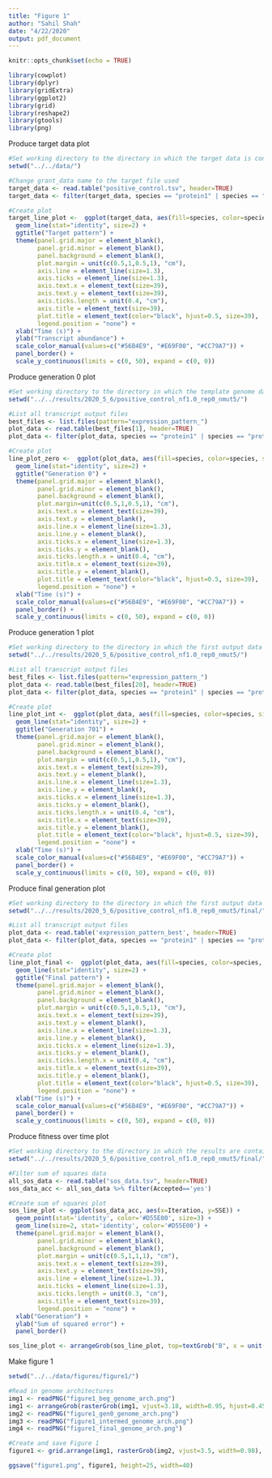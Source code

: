 ```yaml
---
title: "Figure 1"
author: "Sahil Shah"
date: "4/22/2020"
output: pdf_document
---
```


```r
knitr::opts_chunk$set(echo = TRUE)

library(cowplot)
library(dplyr)
library(gridExtra)
library(ggplot2)
library(grid)
library(reshape2)
library(gtools)
library(png)
```

Produce target data plot

```r

#Set working directory to the directory in which the target data is contained in 
setwd("../../data/")

#Change grant_data name to the target file used
target_data <- read.table("positive_control.tsv", header=TRUE)
target_data <- filter(target_data, species == "protein1" | species == "protein2" | species == "protein3")

#Create plot
target_line_plot <-  ggplot(target_data, aes(fill=species, color=species, size=species, x=time, y=transcript)) +
  geom_line(stat="identity", size=2) + 
  ggtitle("Target pattern") + 
  theme(panel.grid.major = element_blank(), 
        panel.grid.minor = element_blank(), 
        panel.background = element_blank(), 
        plot.margin = unit(c(0.5,1,0.5,1), "cm"), 
        axis.line = element_line(size=1.3), 
        axis.ticks = element_line(size=1.3), 
        axis.text.x = element_text(size=39), 
        axis.text.y = element_text(size=39), 
        axis.ticks.length = unit(0.4, "cm"),
        axis.title = element_text(size=39), 
        plot.title = element_text(color="black", hjust=0.5, size=39), 
        legend.position = "none") + 
  xlab("Time (s)") + 
  ylab("Transcript abundance") + 
  scale_color_manual(values=c("#56B4E9", "#E69F00", "#CC79A7")) + 
  panel_border() + 
  scale_y_continuous(limits = c(0, 50), expand = c(0, 0))

```

Produce generation 0 plot

```r

#Set working directory to the directory in which the template genome data is contained in 
setwd("../../results/2020_5_6/positive_control_nf1.0_rep0_nmut5/")

#List all transcript output files
best_files <- list.files(pattern="expression_pattern_")
plot_data <- read.table(best_files[1], header=TRUE)
plot_data <- filter(plot_data, species == "protein1" | species == "protein2" | species == "protein3")

#Create plot
line_plot_zero <-  ggplot(plot_data, aes(fill=species, color=species, size=species, x=time, y=transcript)) +
  geom_line(stat="identity", size=2) + 
  ggtitle("Generation 0") + 
  theme(panel.grid.major = element_blank(), 
        panel.grid.minor = element_blank(), 
        panel.background = element_blank(), 
        plot.margin=unit(c(0.5,1,0.5,1), "cm"), 
        axis.text.x = element_text(size=39), 
        axis.text.y = element_blank(), 
        axis.line.x = element_line(size=1.3), 
        axis.line.y = element_blank(), 
        axis.ticks.x = element_line(size=1.3),
        axis.ticks.y = element_blank(), 
        axis.ticks.length.x = unit(0.4, "cm"),
        axis.title.x = element_text(size=39), 
        axis.title.y = element_blank(),
        plot.title = element_text(color="black", hjust=0.5, size=39), 
        legend.position = "none") + 
  xlab("Time (s)") + 
  scale_color_manual(values=c("#56B4E9", "#E69F00", "#CC79A7")) + 
  panel_border() +
  scale_y_continuous(limits = c(0, 50), expand = c(0, 0))

```

Produce generation 1 plot
```r

#Set working directory to the directory in which the first output data is contained in 
setwd("../../results/2020_5_6/positive_control_nf1.0_rep0_nmut5/")

#List all transcript output files
best_files <- list.files(pattern="expression_pattern_")
plot_data <- read.table(best_files[20], header=TRUE)
plot_data <- filter(plot_data, species == "protein1" | species == "protein2" | species == "protein3")

#Create plot
line_plot_int <-  ggplot(plot_data, aes(fill=species, color=species, size=species, x=time, y=transcript)) +
  geom_line(stat="identity", size=2) + 
  ggtitle("Generation 701") + 
  theme(panel.grid.major = element_blank(), 
        panel.grid.minor = element_blank(), 
        panel.background = element_blank(), 
        plot.margin = unit(c(0.5,1,0.5,1), "cm"), 
        axis.text.x = element_text(size=39), 
        axis.text.y = element_blank(), 
        axis.line.x = element_line(size=1.3), 
        axis.line.y = element_blank(), 
        axis.ticks.x = element_line(size=1.3),
        axis.ticks.y = element_blank(), 
        axis.ticks.length.x = unit(0.4, "cm"),
        axis.title.x = element_text(size=39), 
        axis.title.y = element_blank(),
        plot.title = element_text(color="black", hjust=0.5, size=39), 
        legend.position = "none") + 
  xlab("Time (s)") + 
  scale_color_manual(values=c("#56B4E9", "#E69F00", "#CC79A7")) + 
  panel_border() + 
  scale_y_continuous(limits = c(0, 50), expand = c(0, 0))

```
Produce final generation plot
```r

#Set working directory to the directory in which the first output data is contained in 
setwd("../../results/2020_5_6/positive_control_nf1.0_rep0_nmut5/final/")

#List all transcript output files
plot_data <- read.table('expression_pattern_best', header=TRUE)
plot_data <- filter(plot_data, species == "protein1" | species == "protein2" | species == "protein3")

#Create plot
line_plot_final <-  ggplot(plot_data, aes(fill=species, color=species, size=species, x=time, y=transcript)) +
  geom_line(stat="identity", size=2) + 
  ggtitle("Final pattern") + 
  theme(panel.grid.major = element_blank(), 
        panel.grid.minor = element_blank(), 
        panel.background = element_blank(), 
        plot.margin = unit(c(0.5,1,0.5,1), "cm"), 
        axis.text.x = element_text(size=39), 
        axis.text.y = element_blank(),
        axis.line.x = element_line(size=1.3), 
        axis.line.y = element_blank(), 
        axis.ticks.x = element_line(size=1.3),
        axis.ticks.y = element_blank(), 
        axis.ticks.length.x = unit(0.4, "cm"),
        axis.title.x = element_text(size=39), 
        axis.title.y = element_blank(),
        plot.title = element_text(color="black", hjust=0.5, size=39), 
        legend.position = "none") + 
  xlab("Time (s)") + 
  scale_color_manual(values=c("#56B4E9", "#E69F00", "#CC79A7")) + 
  panel_border() + 
  scale_y_continuous(limits = c(0, 50), expand = c(0, 0))
```
Produce fitness over time plot
```r

#Set working directory to the directory in which the results are contained in
setwd("../../results/2020_5_6/positive_control_nf1.0_rep0_nmut5/final/")

#Filter sum of squares data
all_sos_data <- read.table("sos_data.tsv", header=TRUE)
sos_data_acc <- all_sos_data %>% filter(Accepted=='yes')

#Create sum of squares plot
sos_line_plot <- ggplot(sos_data_acc, aes(x=Iteration, y=SSE)) + 
  geom_point(stat='identity', color='#D55E00', size=3) + 
  geom_line(size=2, stat='identity', color='#D55E00') + 
  theme(panel.grid.major = element_blank(), 
        panel.grid.minor = element_blank(), 
        panel.background = element_blank(), 
        plot.margin = unit(c(0.5,1,1,1), "cm"), 
        axis.text.x = element_text(size=39), 
        axis.text.y = element_text(size=39), 
        axis.line = element_line(size=1.3), 
        axis.ticks = element_line(size=1.3), 
        axis.ticks.length = unit(0.3, "cm"),
        axis.title = element_text(size=39),
        legend.position = "none") +
  xlab("Generation") + 
  ylab("Sum of squared error") + 
  panel_border()

sos_line_plot <- arrangeGrob(sos_line_plot, top=textGrob("B", x = unit(0, "npc"), y=unit(1, "npc"), just=c("left","top"), gp=gpar(col="black", font="bold", fontsize=60, fontfamily="Arial")))

```
Make figure 1
```r

setwd("../../data/figures/figure1/")

#Read in genome architectures
img1 <- readPNG("figure1_beg_genome_arch.png")
img1 <- arrangeGrob(rasterGrob(img1, vjust=3.18, width=0.95, hjust=0.45), top=textGrob("A", x = unit(0, "npc"), y=unit(-8.5, "npc"), just=c("left","top"), gp=gpar(col="black", font="bold", fontsize=60, fontfamily="Arial")))
img2 <- readPNG("figure1_gen0_genome_arch.png")
img3 <- readPNG("figure1_intermed_genome_arch.png")
img4 <- readPNG("figure1_final_genome_arch.png")

#Create and save Figure 1
figure1 <- grid.arrange(img1, rasterGrob(img2, vjust=3.5, width=0.98), rasterGrob(img3, vjust=3.71, width=0.98), rasterGrob(img4, vjust=3.74, width=0.99), target_line_plot, line_plot_zero, line_plot_int, line_plot_final, sos_line_plot, layout_matrix=rbind(c(1,2,3,4), c(5,6,7,8), c(9,9,9,9)), widths=c(2.3,2,2,2))

ggsave("figure1.png", figure1, height=25, width=40)

```
